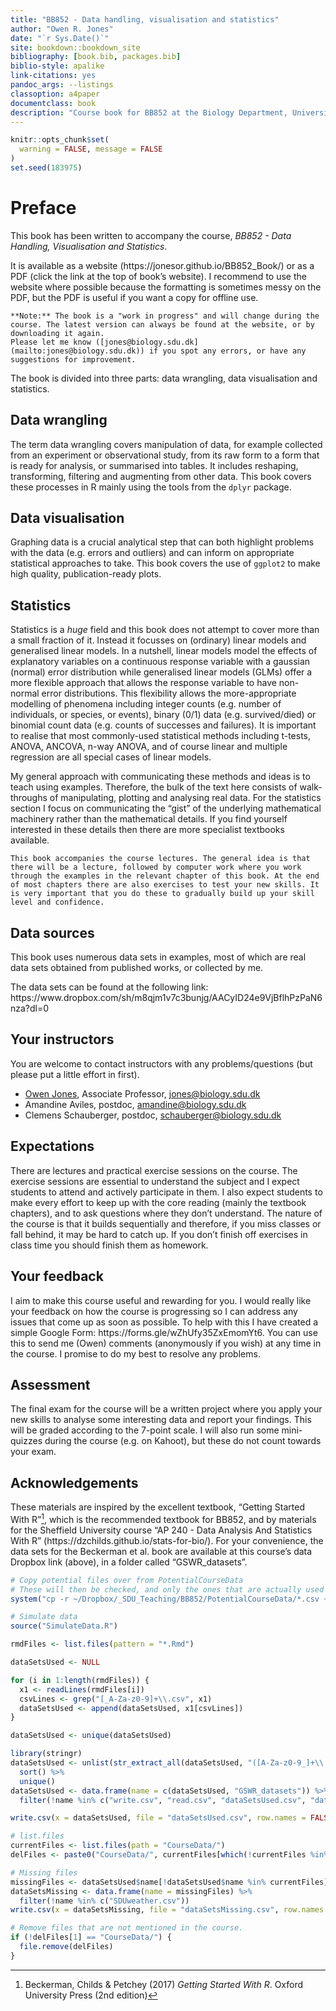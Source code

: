 ```yaml
--- 
title: "BB852 - Data handling, visualisation and statistics"
author: "Owen R. Jones"
date: "`r Sys.Date()`"
site: bookdown::bookdown_site
bibliography: [book.bib, packages.bib]
biblio-style: apalike
link-citations: yes
pandoc_args: --listings
classoption: a4paper
documentclass: book
description: "Course book for BB852 at the Biology Department, University of Southern Denmark"
---
```


```r
knitr::opts_chunk$set(
  warning = FALSE, message = FALSE
)
set.seed(183975)
```

# Preface

This book has been written to accompany the course, *BB852 - Data Handling, Visualisation and Statistics*.

It is available as a website (https://jonesor.github.io/BB852_Book/) or as a PDF (click the link at the top of book's website). I recommend to use the website where possible because the formatting is sometimes messy on the PDF, but the PDF is useful if you want a copy for offline use.

```block
**Note:** The book is a "work in progress" and will change during the course. The latest version can always be found at the website, or by downloading it again. 
Please let me know ([jones@biology.sdu.dk](mailto:jones@biology.sdu.dk)) if you spot any errors, or have any suggestions for improvement.
```

The book is divided into three parts: data wrangling, data visualisation and statistics.

## Data wrangling

The term data wrangling covers manipulation of data, for example collected from an experiment or observational study, from its raw form to a form that is ready for analysis, or summarised into tables. It includes reshaping, transforming, filtering and augmenting from other data. This book covers these processes in R mainly using the tools from the `dplyr` package.

## Data visualisation

Graphing data is a crucial analytical step that can both highlight problems with the data (e.g. errors and outliers) and can inform on appropriate statistical approaches to take. This book covers the use of `ggplot2` to make high quality, publication-ready plots.

## Statistics

Statistics is a *huge* field and this book does not attempt to cover more than a small fraction of it. Instead it focusses on (ordinary) linear models and generalised linear models. In a nutshell, linear models model the effects of explanatory variables on a continuous response variable with a gaussian (normal) error distribution while generalised linear models (GLMs) offer a more flexible approach that allows the response variable to have non-normal error distributions. This flexibility allows the more-appropriate modelling of phenomena including integer counts (e.g. number of individuals, or species, or events), binary (0/1) data (e.g. survived/died) or binomial count data (e.g. counts of successes and failures). It is important to realise that most commonly-used statistical methods including t-tests, ANOVA, ANCOVA, n-way ANOVA, and of course linear and multiple regression are all special cases of linear models. 

My general approach with communicating these methods and ideas is to teach using examples. Therefore, the bulk of the text here consists of walk-throughs of manipulating, plotting and analysing real data. For the statistics section I focus on communicating the "gist" of the underlying mathematical machinery rather than the mathematical details. If you find yourself interested in these details then there are more specialist textbooks available. 


```block
This book accompanies the course lectures. The general idea is that there will be a lecture, followed by computer work where you work through the examples in the relevant chapter of this book. At the end of most chapters there are also exercises to test your new skills. It is very important that you do these to gradually build up your skill level and confidence.
```

## Data sources

This book uses numerous data sets in examples, most of which are real data sets obtained from published works, or collected by me.

The data sets can be found at the following link:
https://www.dropbox.com/sh/m8qjm1v7c3bunjg/AACyID24e9VjBflhPzPaN6nza?dl=0


## Your instructors

You are welcome to contact instructors with any problems/questions (but please put a little effort in first).

*	[Owen Jones](https://portal.findresearcher.sdu.dk/en/persons/jones), Associate Professor, <jones@biology.sdu.dk>
* Amandine Aviles, postdoc, <amandine@biology.sdu.dk>
* Clemens Schauberger, postdoc, <schauberger@biology.sdu.dk>

## Expectations

There are lectures and practical exercise sessions on the course. The exercise sessions are essential to understand the subject and I expect students to attend and actively participate in them. I also expect students to make every effort to keep up with the core reading (mainly the textbook chapters), and to ask questions where they don’t understand. The nature of the course is that it builds sequentially and therefore, if you miss classes or fall behind, it may be hard to catch up. If you don’t finish off exercises in class time you should finish them as homework.

## Your feedback

I aim to make this course useful and rewarding for you. I would really like your feedback on how the course is progressing so I can address any issues that come up as soon as possible. To help with this I have created a simple Google Form: ​https://forms.gle/wZhUfy35ZxEmomYt6​. You can use this to send me (Owen) comments (anonymously if you wish) at any time in the course. I promise to do my best to resolve any problems.

## Assessment

The final exam for the course will be a written project where you apply your new skills to analyse some interesting data and report your findings. This will be graded according to the 7-point scale. I will also run some mini-quizzes during the course (e.g. on Kahoot), but these do not count towards your exam.

## Acknowledgements

These materials are inspired by the excellent textbook, "Getting Started With R"^[Beckerman, Childs & Petchey (2017) *Getting Started With R*. Oxford University Press (2nd edition)], which is the recommended textbook for BB852, and by materials for the Sheffield University course "AP 240 - Data Analysis And Statistics With R" (https://dzchilds.github.io/stats-for-bio/). For your convenience, the data sets for the Beckerman et al. book are available at this course's data Dropbox link (above), in a folder called "GSWR_datasets".


```r
# Copy potential files over from PotentialCourseData
# These will then be checked, and only the ones that are actually used will be retained.
system("cp -r ~/Dropbox/_SDU_Teaching/BB852/PotentialCourseData/*.csv ~/Dropbox/_SDU_Teaching/BB852/BB852_Book/CourseData/")
```

```r
# Simulate data
source("SimulateData.R")
```

```r
rmdFiles <- list.files(pattern = "*.Rmd")

dataSetsUsed <- NULL

for (i in 1:length(rmdFiles)) {
  x1 <- readLines(rmdFiles[i])
  csvLines <- grep("[_A-Za-z0-9]+\\.csv", x1)
  dataSetsUsed <- append(dataSetsUsed, x1[csvLines])
}

dataSetsUsed <- unique(dataSetsUsed)

library(stringr)
dataSetsUsed <- unlist(str_extract_all(dataSetsUsed, "([A-Za-z0-9_]+\\.csv)")) %>%
  sort() %>%
  unique()
dataSetsUsed <- data.frame(name = c(dataSetsUsed, "GSWR_datasets")) %>%
  filter(!name %in% c("write.csv", "read.csv", "dataSetsUsed.csv", "dataSetsMissing.csv"))

write.csv(x = dataSetsUsed, file = "dataSetsUsed.csv", row.names = FALSE)

# list.files
currentFiles <- list.files(path = "CourseData/")
delFiles <- paste0("CourseData/", currentFiles[which(!currentFiles %in% dataSetsUsed$name)])

# Missing files
missingFiles <- dataSetsUsed$name[!dataSetsUsed$name %in% currentFiles]
dataSetsMissing <- data.frame(name = missingFiles) %>%
  filter(!name %in% c("SDUweather.csv"))
write.csv(x = dataSetsMissing, file = "dataSetsMissing.csv", row.names = FALSE)

# Remove files that are not mentioned in the course.
if (!delFiles[1] == "CourseData/") {
  file.remove(delFiles)
}
```
